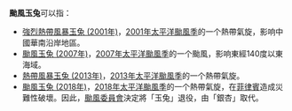 {{NoteTA
|G1=TyphoonNew
|G2=TyphoonOld
|G3=Weather
}}
'''颱風玉兔'''可以指：

*[[強烈熱帶風暴玉兔_(2001年)|強烈熱帶風暴玉兔 (2001年)]]，[[2001年太平洋颱風季|2001年太平洋颱風季]]的一个熱帶氣旋，影响中國華南沿岸地區。
*[[颱風玉兔_(2007年)|颱風玉兔 (2007年)]]，[[2007年太平洋颱風季|2007年太平洋颱風季]]的一个颱風，影响東經140度以東海域。
*[[熱帶風暴玉兔_(2013年)|熱帶風暴玉兔 (2013年)]]，[[2013年太平洋颱風季|2013年太平洋颱風季]]的一个熱帶氣旋。
*[[颱風玉兔_(2018年)|颱風玉兔 (2018年)]]，[[2018年太平洋颱風季|2018年太平洋颱風季]]的一个熱帶氣旋，在[[菲律賓|菲律賓]]造成災難性破壞。因此，[[颱風委員會|颱風委員會]]決定將「玉兔」退役，由「銀杏」取代。

{{消歧义|cat=热带气旋消歧义}}

{{start box}}
{{succession box|[[颱風康妮|康妮]]|[[颱風桃芝|桃芝]]|太平洋颱風季名稱|玉兔（已除名）/銀杏}}
{{end box}}

{{太平洋颱風季熱帶氣旋名單}}